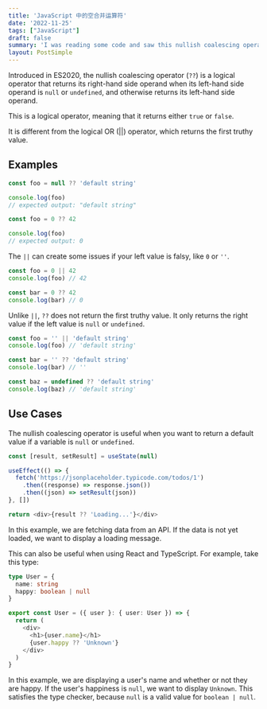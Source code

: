 ```yaml
---
title: 'JavaScript 中的空合并运算符'
date: '2022-11-25'
tags: ["JavaScript"]
draft: false
summary: 'I was reading some code and saw this nullish coalescing operator (??) which I had never seen these before, so I decided to look them up and write a blog post about them. I have always used the logical OR (||) operator to check for null or undefined values, but I learned that there is a better way to do it.'
layout: PostSimple
---
```


Introduced in ES2020, the nullish coalescing operator (`??`) is a logical operator that returns its right-hand side operand when its left-hand side operand is `null` or `undefined`, and otherwise returns its left-hand side operand.

This is a logical operator, meaning that it returns either `true` or `false`.

It is different from the logical OR (||) operator, which returns the first truthy value.

## Examples

```js
const foo = null ?? 'default string'

console.log(foo)
// expected output: "default string"
```

```js
const foo = 0 ?? 42

console.log(foo)
// expected output: 0
```

The `||` can create some issues if your left value is falsy, like `0` or `''`.

```js
const foo = 0 || 42
console.log(foo) // 42

const bar = 0 ?? 42
console.log(bar) // 0
```

Unlike `||`, `??` does not return the first truthy value. It only returns the right value if the left value is `null` or `undefined`.

```js
const foo = '' || 'default string'
console.log(foo) // 'default string'

const bar = '' ?? 'default string'
console.log(bar) // ''

const baz = undefined ?? 'default string'
console.log(baz) // 'default string'
```

## Use Cases

The nullish coalescing operator is useful when you want to return a default value if a variable is `null` or `undefined`.

```js
const [result, setResult] = useState(null)

useEffect(() => {
  fetch('https://jsonplaceholder.typicode.com/todos/1')
    .then((response) => response.json())
    .then((json) => setResult(json))
}, [])

return <div>{result ?? 'Loading...'}</div>
```

In this example, we are fetching data from an API. If the data is not yet loaded, we want to display a loading message.

This can also be useful when using React and TypeScript. For example, take this type:

```ts
type User = {
  name: string
  happy: boolean | null
}

export const User = ({ user }: { user: User }) => {
  return (
    <div>
      <h1>{user.name}</h1>
      {user.happy ?? 'Unknown'}
    </div>
  )
}
```

In this example, we are displaying a user's name and whether or not they are happy. If the user's happiness is `null`, we want to display `Unknown`. This satisfies the type checker, because `null` is a valid value for `boolean | null`.